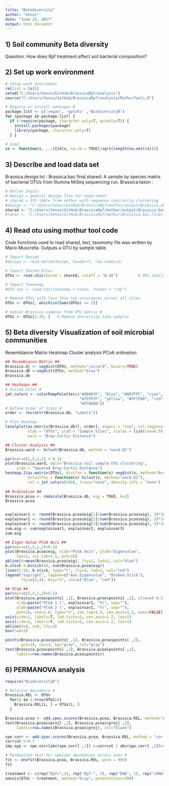 ```yaml
---
title: "Betadiversity"
author: "Venus"
date: "June 15, 2017"
output: html_document
---
```


## 1) Soil community Beta diversity 

Question: How does Rpf treatment affect soil bacterial composition? 

## 2) Set up work environment

```r
# Setup work enviroment 
rm(list = ls())
setwd("C:/Users/Venus/GitHub/BrassicaRpf/analysis")
source("C:/Users/Venus/GitHub/BrassicaRpf/analysis/MothurTools.R")

# Require or install packages #
package.list <- c('vegan', 'gplots' ,'BiodiversityR') 
for (package in package.list) {
  if (!require(package, character.only=T, quietly=T)) { 
    install.packages(package)
    library(package, character.only=T)
  } }

# Load 
se <- function(x, ...){sd(x, na.rm = TRUE)/sqrt(length(na.omit(x)))}
```

## 3) Describe and load data set

Brassica.design.txt : 
Brassica.bac.final.shared: A sample by species matrix of bacterial OTUs from Illumina MiSeq sequencing run. 
Brassica.taxon : 

```r
# Define Inputs
# Design = general design file for experiment
# shared = OTU table from mothur with sequence similarity clustering
#design <- "C:/Users/Venus/GitHub/BrassicaRpf/mothur/output/Brassica.design.txt"
shared <- "C:/Users/Venus/GitHub/BrassicaRpf/mothur/output/Brassica.bac.final.shared"
#taxon <- "C:/Users/Venus/GitHub/BrassicaRpf/mothur/Brassica.bac.final.0.03.taxonomy"
```

## 4) Read otu using mothur tool code

Code functions used to read shared, text, taxonomy file was written by Mario Muscrella.
Outputs a OTU by sample table. 

```r
# Import Design
#design <- read.delim(design, header=T, row.names=1)

# Import Shared Files
OTUs <- read.otu(shared = shared, cutoff = "0.16")         # 86% Similarity

# Import Taxonomy
#OTU.tax <- read.tax(taxonomy = taxon, format = "rdp")

# Remove OTUs with less than two occurances across all sites
OTUs <- OTUs[, which(colSums(OTUs) >= 2)]

# Subset Brassica samples from OTU matrix #
OTUs <- OTUs[1:20, ]   # Remove University lake samples
```

## 5) Beta diversity Visualization of soil microbial communities

Resemblance Matrix 
Heatmap 
Cluster analysis 
PCoA ordination

```r
## Resemblance Matrix ##
Brassica.dj <- vegdist(OTUs, method="jaccard", binary=TRUE)
Brassica.db <-vegdist(OTUs, method="bray")
Brassica.db

## Heatmaps ##
# Custom Color #
jet.colors <- colorRampPalette(c("#00007F", "Blue", "#007FFF", "cyan",
                                 "#7FFF7F", "yellow", "#FF7F00", "red",
                                 "#7F0000"))
# Define Order of Sites #
order <- rev(attr(Brassica.db, "Labels"))

# Plot Heatmap
levelplot(as.matrix(Brassica.db)[, order], aspect = "iso", col.regions=jet.colors, 
          xlab = "OTUs", ylab = "Sample Sites", scales = list(cex=0.5),
          main = "Bray-Curtis Distance")

## Cluster Analysis ## 
Brassica.ward <- hclust(Brassica.db, method = "ward.D2")

par(mar=c(1,5,2,2) + 0.1)
plot(Brassica.ward, main="Brassica soil sample OTU clustering",
     ylab = "Squared Bray-Curtis Distance")
heatmap.2(as.matrix(OTUs), distfun = function(x) vegdist(x, method="bray"),
          hclustfun = function(x) hclust(x, method="ward.D2"), 
          col = jet.colors(100), trace="none", density.info = "none")
                                                    
## Ordination ## 
Brassica.pcoa <- cmdscale(Brassica.db, eig = TRUE, k=3)
Brassica.pcoa


explainvar1 <- round(Brassica.pcoa$eig[1]/sum(Brassica.pcoa$eig), 3)*100
explainvar2 <- round(Brassica.pcoa$eig[2]/sum(Brassica.pcoa$eig), 3)*100
explainvar3 <- round(Brassica.pcoa$eig[3]/sum(Brassica.pcoa$eig), 3)*100
sum.eig <- sum(explainvar1, explainvar2, explainvar3)
sum.eig

## Eigen Value PCoA Axis ##
par(mar=c(5,5,1,2)+0.1)
plot(Brassica.pcoa$eig, xlab="PCoA Axis", ylab="Eigenvalue",
     las=1, cex.lab=1.5, pch=16)
abline(h=mean(Brassica.pcoa$eig), lty=2, lwd=2, col="blue")
b.stick <-bstick(10, sum(Brassica.pcoa$eig))
lines(1:10, b.stick, type="l", lty=4, lwd=2, col="red")
legend("topright", legend=c("Ave Eigenvalue", "Broken-Stick"),
       lty=c(2,4), bty="n", col=c("blue", "red"))

## PCoA ##
par(mar=c(5,5,1,2)+0.1)
plot(Brassica.pcoa$points[ ,1], Brassica.pcoa$points[ ,2], ylim=c(-0.5, 0.5),
     xlab=paste("PCoA 1 (", explainvar1, "%)", sep=""),
     ylab=paste("PCoA 2 (", explainvar2, "%)", sep=""),
     pch=16, cex=2.0, type="n", cex.lab=1.5, cex.axis=1.2, axes=FALSE)
axis(side=1, labels=T, lwd.ticks=2, cex.axis=1.2, las=1)
axis(side=2, labels=T, lwd.ticks=2, cex.axis=1.2, las=1)
abline(h=0, v=0, lty=3)
box(lwd=2)

points(Brassica.pcoa$points[ ,1], Brassica.pcoa$points[ ,2],
       pch=19, cex=3, bg="gray", col="gray")
text(Brassica.pcoa$points[ ,1], Brassica.pcoa$points[ ,2],
     labels=row.names(Brassica.pcoa$points))

```

## 6) PERMANOVA analysis

```r
require("BiodiversityR")

# Relative Abundance #
Brassica.REL <- OTUs
  for(i in 1:nrow(OTUs)){
    Brassica.REL[i, ] = OTUs[i, ]
  }

Brassica.pcoa <- add.spec.scores(Brassica.pcoa, Brassica.REL, method="pcoa")
text(Brassica.pcoa$cproj[ ,1], Brassica.pcoa$cproj[ ,2],
     labels=row.names(Brassica.pcoa$cproj), col="black")

spe.corr <- add.spec.scores(Brassica.pcoa, Brassica.REL, method = "cor.scores")$cproj
corrcut <-0.7
imp.spp <- spe.corr[abs(spe.corr[ ,1]) >=corrcut | abs(spe.corr[ ,2])>= corrcut, ]

# Permuation test for species abundances across axes #
fit <- envfit(Brassica.pcoa, Brassica.REL, perm = 999)
fit

treatment <- c(rep("Rpf+",1), rep("Rpf-", 2), rep("DNA", 1), rep("cDNA", 3))
adonis(OTUs ~ treatment, method="bray", permutations=999)

```








